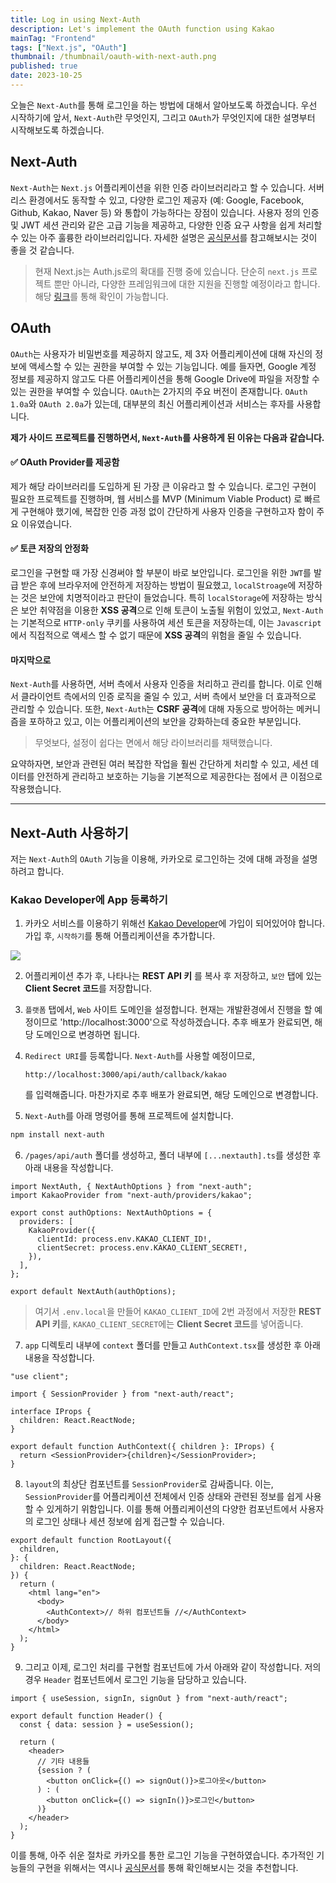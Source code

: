 ```yaml
---
title: Log in using Next-Auth
description: Let's implement the OAuth function using Kakao
mainTag: "Frontend"
tags: ["Next.js", "OAuth"]
thumbnail: /thumbnail/oauth-with-next-auth.png
published: true
date: 2023-10-25
---
```


오늘은 `Next-Auth`를 통해 로그인을 하는 방법에 대해서 알아보도록 하겠습니다.
우선 시작하기에 앞서, `Next-Auth`란 무엇인지, 그리고 `OAuth`가 무엇인지에 대한 설명부터 시작해보도록 하겠습니다.

## Next-Auth

`Next-Auth`는 `Next.js` 어플리케이션을 위한 인증 라이브러리라고 할 수 있습니다.
서버리스 환경에서도 동작할 수 있고, 다양한 로그인 제공자 (예: Google, Facebook, Github, Kakao, Naver 등) 와 통합이 가능하다는 장점이 있습니다.
사용자 정의 인증 및 JWT 세션 관리와 같은 고급 기능을 제공하고, 다양한 인증 요구 사항을 쉽게 처리할 수 있는 아주 훌륭한 라이브러리입니다.
자세한 설명은 [공식문서](https://next-auth.js.org/getting-started/introduction)를 참고해보시는 것이 좋을 것 같습니다.

> 현재 Next.js는 Auth.js로의 확대를 진행 중에 있습니다. 단순히 `next.js` 프로젝트 뿐만 아니라,
> 다양한 프레임워크에 대한 지원을 진행할 예정이라고 합니다.
> 해당 [링크](https://authjs.dev/getting-started/introduction)를 통해 확인이 가능합니다.

## OAuth

`OAuth`는 사용자가 비밀번호를 제공하지 않고도, 제 3자 어플리케이션에 대해 자신의 정보에 액세스할 수 있는 권한을 부여할 수 있는 기능입니다.
예를 들자면, Google 계정 정보를 제공하지 않고도 다른 어플리케이션을 통해 Google Drive에 파일을 저장할 수 있는 권한을 부여할 수 있습니다.
`OAuth`는 2가지의 주요 버전이 존재합니다.
`OAuth 1.0a`와 `OAuth 2.0a`가 있는데, 대부분의 최신 어플리케이션과 서비스는 후자를 사용합니다.

**제가 사이드 프로젝트를 진행하면서, `Next-Auth`를 사용하게 된 이유는 다음과 같습니다.**

#### ✅ OAuth Provider를 제공함

제가 해당 라이브러리를 도입하게 된 가장 큰 이유라고 할 수 있습니다.
로그인 구현이 필요한 프로젝트를 진행하며, 웹 서비스를 MVP (Minimum Viable Product) 로 빠르게 구현해야 했기에,
복잡한 인증 과정 없이 간단하게 사용자 인증을 구현하고자 함이 주요 이유였습니다.

#### ✅ 토큰 저장의 안정화

로그인을 구현할 때 가장 신경써야 할 부분이 바로 보안입니다.
로그인을 위한 `JWT`를 발급 받은 후에 브라우저에 안전하게 저장하는 방법이 필요했고, `localStroage`에 저장하는 것은 보안에 치명적이라고 판단이 들었습니다.
특히 `localStorage`에 저장하는 방식은 보안 취약점을 이용한 **XSS 공격**으로 인해 토큰이 노출될 위험이 있었고,
`Next-Auth`는 기본적으로 `HTTP-only` 쿠키를 사용하여 세션 토큰을 저장하는데, 이는 `Javascript`에서 직접적으로 액세스 할 수 없기 때문에 **XSS 공격**의 위험을 줄일 수 있습니다.

#### 마지막으로

`Next-Auth`를 사용하면, 서버 측에서 사용자 인증을 처리하고 관리를 합니다.
이로 인해서 클라이언트 측에서의 인증 로직을 줄일 수 있고, 서버 측에서 보안을 더 효과적으로 관리할 수 있습니다.
또한, `Next-Auth`는 **CSRF 공격**에 대해 자동으로 방어하는 메커니즘을 포하하고 있고, 이는 어플리케이션의 보안을 강화하는데 중요한 부분입니다.

> 무엇보다, 설정이 쉽다는 면에서 해당 라이브러리를 채택했습니다.

요약하자면, 보안과 관련된 여러 복잡한 작업을 훨씬 간단하게 처리할 수 있고, 세션 데이터를 안전하게 관리하고 보호하는 기능을 기본적으로 제공한다는 점에서 큰 이점으로 작용했습니다.

---

## Next-Auth 사용하기

저는 `Next-Auth`의 `OAuth` 기능을 이용해, 카카오로 로그인하는 것에 대해 과정을 설명하려고 합니다.

### Kakao Developer에 App 등록하기

1. 카카오 서비스를 이용하기 위해선 [Kakao Developer](https://developers.kakao.com/)에 가입이 되어있어야 합니다.
   가입 후, `시작하기`를 통해 어플리케이션을 추가합니다.

![](/posts/oauth-with-next-auth/desc-1.png)

2. 어플리케이션 추가 후, 나타나는 **REST API 키** 를 복사 후 저장하고, `보안` 탭에 있는 **Client Secret 코드**를 저장합니다.

3. `플랫폼` 탭에서, `Web` 사이트 도메인을 설정합니다.
   현재는 개발환경에서 진행을 할 예정이므로 'http://localhost:3000'으로 작성하겠습니다.
   추후 배포가 완료되면, 해당 도메인으로 변경하면 됩니다.

4. `Redirect URI`를 등록합니다.
   `Next-Auth`를 사용할 예정이므로,

   ```
   http://localhost:3000/api/auth/callback/kakao
   ```

   를 입력해줍니다.
   마찬가지로 추후 배포가 완료되면, 해당 도메인으로 변경합니다.

5. `Next-Auth`를 아래 명령어를 통해 프로젝트에 설치합니다.

```zsh
npm install next-auth
```

6. `/pages/api/auth` 폴더를 생성하고, 폴더 내부에 `[...nextauth].ts`를 생성한 후 아래 내용을 작성합니다.

```tsx title="pages/api/auth/[...nextauth].ts"
import NextAuth, { NextAuthOptions } from "next-auth";
import KakaoProvider from "next-auth/providers/kakao";

export const authOptions: NextAuthOptions = {
  providers: [
    KakaoProvider({
      clientId: process.env.KAKAO_CLIENT_ID!,
      clientSecret: process.env.KAKAO_CLIENT_SECRET!,
    }),
  ],
};

export default NextAuth(authOptions);
```

> 여기서 `.env.local`을 만들어 `KAKAO_CLIENT_ID`에 2번 과정에서 저장한 **REST API 키**를, `KAKAO_CLIENT_SECRET`에는 **Client Secret 코드**를 넣어줍니다.

7. `app` 디렉토리 내부에 `context` 폴더를 만들고 `AuthContext.tsx`를 생성한 후 아래 내용을 작성합니다.

```tsx title="context/AuthContext.tsx"
"use client";

import { SessionProvider } from "next-auth/react";

interface IProps {
  children: React.ReactNode;
}

export default function AuthContext({ children }: IProps) {
  return <SessionProvider>{children}</SessionProvider>;
}
```

8. `layout`의 최상단 컴포넌트를 `SessionProvider`로 감싸줍니다.
   이는, `SessionProvider`를 어플리케이션 전체에서 인증 상태와 관련된 정보를 쉽게 사용할 수 있게하기 위함입니다.
   이를 통해 어플리케이션의 다양한 컴포넌트에서 사용자의 로그인 상태나 세션 정보에 쉽게 접근할 수 있습니다.

```tsx title="layout.tsx"
export default function RootLayout({
  children,
}: {
  children: React.ReactNode;
}) {
  return (
    <html lang="en">
      <body>
        <AuthContext>// 하위 컴포넌트들 //</AuthContext>
      </body>
    </html>
  );
}
```

9. 그리고 이제, 로그인 처리를 구현할 컴포넌트에 가서 아래와 같이 작성합니다.
   저의 경우 `Header` 컴포넌트에서 로그인 기능을 담당하고 있습니다.

```tsx title="components/Header.tsx"
import { useSession, signIn, signOut } from "next-auth/react";

export default function Header() {
  const { data: session } = useSession();

  return (
    <header>
      // 기타 내용들
      {session ? (
        <button onClick={() => signOut()}>로그아웃</button>
      ) : (
        <button onClick={() => signIn()}>로그인</button>
      )}
    </header>
  );
}
```

이를 통해, 아주 쉬운 절차로 카카오를 통한 로그인 기능을 구현하였습니다.
추가적인 기능들의 구현을 위해서는 역시나 [공식문서](https://next-auth.js.org/getting-started/introduction)를 통해 확인해보시는 것을 추천합니다.
